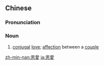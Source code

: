 {{also|恩爱}}
==Chinese==
{{zh-forms|s=恩爱}}

===Pronunciation===
{{zh-pron
|m=ēn'ài
|c=jan1 oi3
|h=pfs=ên-oi
|mn=in-ài/un-ài
|cat=n
}}

===Noun===
{{zh-noun}}

# [[conjugal]] [[love]]; [[affection]] between a [[couple]]
#: {{zh-x|秀 恩愛|to display '''affection'''}}
#: {{zh-x|情義 已 失去，恩愛 都 失去|Friendship has already gone, and so has the '''love'''|C-LIT|ref='''1983''', {{w2|zh|陳百強}}, {{w2|zh|偏偏喜歡你 (專輯)|偏偏喜歡你}}}}

{{zh-cat|Advanced}}

[[zh-min-nan:恩愛]]
[[ja:恩愛]]